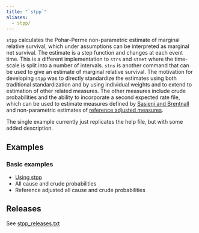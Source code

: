 ```yaml
---
title: "`stpp`"
aliases:
  - stpp/
---
```


`stpp` calculates the Pohar-Perme non-parametric estimate of marginal relative survival, which under assumptions can be interpreted as marginal net survival. The estimate is a step function and changes at each event time. 
This is a different implementation to `strs` and `stnet` where the time-scale is split into a number of intervals. `stns` is another command
that can be used to give an estimate of marginal relative survival. The motivation for developing `stpp` was to directly standardize
the estimates using both traditional standardization and by using individual weights and to extend to estimation of other related measures. The other measures include crude probabilities and the ability to incorporate a second expected rate file, which can be used to estimate measures defined by [Sasieni and Brentnall](https://onlinelibrary.wiley.com/doi/full/10.1111/biom.12578) and non-parametric estimates of [reference adjusted measures](https://academic.oup.com/ije/article-abstract/49/5/1614/5896134).



The single example currently just replicates the help file, but with some added description.
 
## Examples

### Basic examples
- [Using stpp](/software/stpp/using_stpp.qmd) 
- All cause and crude probabilities
- Reference adjusted all cause and crude probabilities

## Releases
See [stpp_releases.txt](/software/stpp/stpp_releases.txt)

  
  
